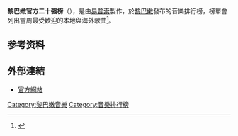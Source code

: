 {{noteTA
|G1=Music
}}
{{Infobox television channel
| name              = The Official Lebanese Top 20
| logo              = 
| logo_size         = 
| country           = [[黎巴嫩|黎巴嫩]]
| sister_channels   =
| timeshift_service =
| web               = [http://www.olt20.com www.olt20.com]
}}

'''黎巴嫩官方二十强榜'''（{{lang-en|The Official Lebanese Top 20}}），是由[[易普索|易普索]]製作，於[[黎巴嫩|黎巴嫩]]發布的音樂排行榜，榜單會列出當周最受歡迎的本地與海外歌曲<ref>{{cite web|url=http://www.olt20.com/Company-Profile|title=The Official Lebanese Top 20 - Company Profile|accessdate=2021-01-20|publisher=The Official Lebanese Top 20}}</ref>。

==参考资料==
{{reflist}}

==外部連結==
*[http://www.olt20.com/Home 官方網站]

{{Record Charts}}

[[Category:黎巴嫩音樂|Category:黎巴嫩音樂]]
[[Category:音樂排行榜|Category:音樂排行榜]]